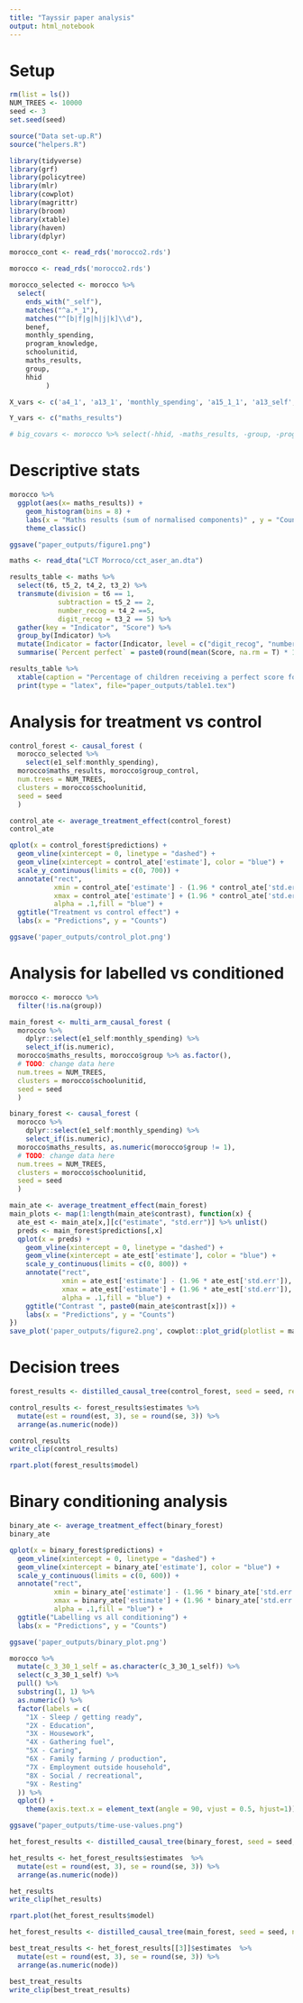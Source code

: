 ```yaml
---
title: "Tayssir paper analysis"
output: html_notebook
---
```

# Setup

```r
rm(list = ls())
NUM_TREES <- 10000
seed <- 3
set.seed(seed)
```


```r
source("Data set-up.R")
source("helpers.R")
```


```r
library(tidyverse)
library(grf)
library(policytree)
library(mlr)
library(cowplot)
library(magrittr)
library(broom)
library(xtable)
library(haven)
library(dplyr)

morocco_cont <- read_rds('morocco2.rds')

morocco <- read_rds('morocco2.rds')

morocco_selected <- morocco %>%
  select(
    ends_with("_self"),
    matches("^a.*_1"),
    matches("^[b|f|g|h|j|k]\\d"),
    benef,
    monthly_spending,
    program_knowledge,
    schoolunitid,
    maths_results,
    group,
    hhid
         )

```


```r
X_vars <- c('a4_1', 'a13_1', 'monthly_spending', 'a15_1_1', 'a13_self', 'a4_self', 'benef')

Y_vars <- c("maths_results")
```

```r
# big_covars <- morocco %>% select(-hhid, -maths_results, -group, -program_knowledge, -schoolid)
```

# Descriptive stats

```r
morocco %>%
  ggplot(aes(x= maths_results)) +
    geom_histogram(bins = 8) +
    labs(x = "Maths results (sum of normalised components)" , y = "Count") +
    theme_classic()

ggsave("paper_outputs/figure1.png")
```

```r
maths <- read_dta("LCT Morroco/cct_aser_an.dta")

results_table <- maths %>%
  select(t6, t5_2, t4_2, t3_2) %>%
  transmute(division = t6 == 1,
            subtraction = t5_2 == 2,
            number_recog = t4_2 ==5,
            digit_recog = t3_2 == 5) %>%
  gather(key = "Indicator", "Score") %>%
  group_by(Indicator) %>%
  mutate(Indicator = factor(Indicator, level = c("digit_recog", "number_recog", "subtraction", "division"), ordered = TRUE)) %>%
  summarise(`Percent perfect` = paste0(round(mean(Score, na.rm = T) * 100,2), "%"))

results_table %>%
  xtable(caption = "Percentage of children receiving a perfect score for each category") %>%
  print(type = "latex", file="paper_outputs/table1.tex")
```

# Analysis for treatment vs control

```r
control_forest <- causal_forest (
  morocco_selected %>% 
    select(e1_self:monthly_spending), 
  morocco$maths_results, morocco$group_control,
  num.trees = NUM_TREES,
  clusters = morocco$schoolunitid,
  seed = seed
  )
```

```r
control_ate <- average_treatment_effect(control_forest)
control_ate
```

```r
qplot(x = control_forest$predictions) + 
  geom_vline(xintercept = 0, linetype = "dashed") +
  geom_vline(xintercept = control_ate['estimate'], color = "blue") +
  scale_y_continuous(limits = c(0, 700)) +
  annotate("rect", 
           xmin = control_ate['estimate'] - (1.96 * control_ate['std.err']), 
           xmax = control_ate['estimate'] + (1.96 * control_ate['std.err']), ymin = 0, ymax = Inf,
           alpha = .1,fill = "blue") +
  ggtitle("Treatment vs control effect") + 
  labs(x = "Predictions", y = "Counts")

ggsave('paper_outputs/control_plot.png')
```


# Analysis for labelled vs conditioned

```r
morocco <- morocco %>%
  filter(!is.na(group))

main_forest <- multi_arm_causal_forest (
  morocco %>% 
    dplyr::select(e1_self:monthly_spending) %>%
    select_if(is.numeric), 
  morocco$maths_results, morocco$group %>% as.factor(),
  # TODO: change data here
  num.trees = NUM_TREES,
  clusters = morocco$schoolunitid,
  seed = seed
  )

binary_forest <- causal_forest (
  morocco %>% 
    dplyr::select(e1_self:monthly_spending) %>%
    select_if(is.numeric), 
  morocco$maths_results, as.numeric(morocco$group != 1),
  # TODO: change data here
  num.trees = NUM_TREES,
  clusters = morocco$schoolunitid,
  seed = seed
  )
```


```r
main_ate <- average_treatment_effect(main_forest)
main_plots <- map(1:length(main_ate$contrast), function(x) {
  ate_est <- main_ate[x,][c("estimate", "std.err")] %>% unlist()
  preds <- main_forest$predictions[,x]
  qplot(x = preds) + 
    geom_vline(xintercept = 0, linetype = "dashed") +
    geom_vline(xintercept = ate_est['estimate'], color = "blue") +
    scale_y_continuous(limits = c(0, 800)) +
    annotate("rect", 
             xmin = ate_est['estimate'] - (1.96 * ate_est['std.err']), 
             xmax = ate_est['estimate'] + (1.96 * ate_est['std.err']), ymin = 0, ymax = Inf,
             alpha = .1,fill = "blue") +
    ggtitle("Contrast ", paste0(main_ate$contrast[x])) + 
    labs(x = "Predictions", y = "Counts")
})
save_plot('paper_outputs/figure2.png', cowplot::plot_grid(plotlist = main_plots), base_height = 5)
```


# Decision trees

```r
forest_results <- distilled_causal_tree(control_forest, seed = seed, replicates = 2000, num_candidate_trees = 1000, maxdepth = 3)
```

```r
control_results <- forest_results$estimates %>%
  mutate(est = round(est, 3), se = round(se, 3)) %>%
  arrange(as.numeric(node))

control_results
write_clip(control_results)
```

```r
rpart.plot(forest_results$model)
```

# Binary conditioning analysis

```r
binary_ate <- average_treatment_effect(binary_forest)
binary_ate
```

```r
qplot(x = binary_forest$predictions) + 
  geom_vline(xintercept = 0, linetype = "dashed") +
  geom_vline(xintercept = binary_ate['estimate'], color = "blue") +
  scale_y_continuous(limits = c(0, 600)) +
  annotate("rect", 
           xmin = binary_ate['estimate'] - (1.96 * binary_ate['std.err']), 
           xmax = binary_ate['estimate'] + (1.96 * binary_ate['std.err']), ymin = 0, ymax = Inf,
           alpha = .1,fill = "blue") +
  ggtitle("Labelling vs all conditioning") + 
  labs(x = "Predictions", y = "Counts")

ggsave('paper_outputs/binary_plot.png')
```

```r
morocco %>%
  mutate(c_3_30_1_self = as.character(c_3_30_1_self)) %>%
  select(c_3_30_1_self) %>%
  pull() %>%
  substring(1, 1) %>%
  as.numeric() %>%
  factor(labels = c(
    "1X - Sleep / getting ready",
    "2X - Education",
    "3X - Housework",
    "4X - Gathering fuel",
    "5X - Caring",
    "6X - Family farming / production",
    "7X - Employment outside household",
    "8X - Social / recreational",
    "9X - Resting"
  )) %>%
  qplot() +
    theme(axis.text.x = element_text(angle = 90, vjust = 0.5, hjust=1))

ggsave("paper_outputs/time-use-values.png")
```



```r
het_forest_results <- distilled_causal_tree(binary_forest, seed = seed, num_candidate_trees = 1000, replicates = 2000, maxdepth = 3)
```

```r
het_results <- het_forest_results$estimates  %>%
  mutate(est = round(est, 3), se = round(se, 3)) %>%
  arrange(as.numeric(node))

het_results
write_clip(het_results)
```

```r
rpart.plot(het_forest_results$model)
```


```r
het_forest_results <- distilled_causal_tree(main_forest, seed = seed, num_candidate_trees = 100, replicates = 2000, maxdepth = 3)
```

```r
best_treat_results <- het_forest_results[[3]]$estimates  %>%
  mutate(est = round(est, 3), se = round(se, 3)) %>%
  arrange(as.numeric(node))

best_treat_results
write_clip(best_treat_results)
```




